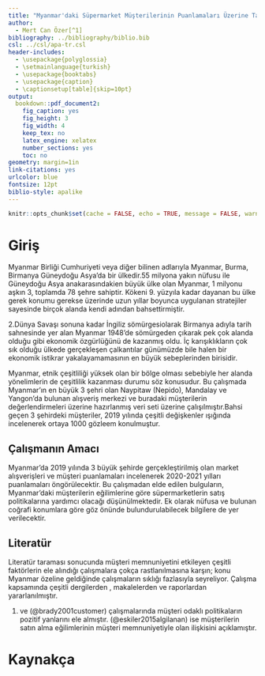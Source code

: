 ```yaml
---
title: "Myanmar'daki Süpermarket Müşterilerinin Puanlamaları Üzerine Tahmin"
author: 
  - Mert Can Özer[^1]
bibliography: ../bibliography/biblio.bib
csl: ../csl/apa-tr.csl
header-includes:
  - \usepackage{polyglossia}
  - \setmainlanguage{turkish}
  - \usepackage{booktabs}
  - \usepackage{caption} 
  - \captionsetup[table]{skip=10pt}
output:
  bookdown::pdf_document2:
    fig_caption: yes
    fig_height: 3
    fig_width: 4
    keep_tex: no
    latex_engine: xelatex
    number_sections: yes
    toc: no
geometry: margin=1in
link-citations: yes
urlcolor: blue
fontsize: 12pt
biblio-style: apalike
---
```

```r
knitr::opts_chunk$set(cache = FALSE, echo = TRUE, message = FALSE, warning = FALSE)
```

<!-- ======================================================================= -->
<!-- ============================== NOTLAR ================================= -->
<!-- ======================================================================= -->
[^1]:19080238

# Giriş
Myanmar Birliği Cumhuriyeti veya diğer bilinen adlarıyla Myanmar, Burma, Birmanya Güneydoğu Asya'da bir ülkedir.55 milyona yakın nüfusu ile Güneydoğu Asya anakarasındakien büyük ülke olan Myanmar, 1 milyonu aşkın 3, toplamda 78 şehre sahiptir. Kökeni 9. yüzyıla kadar dayanan bu ülke gerek konumu gerekse üzerinde uzun yıllar boyunca uygulanan stratejiler sayesinde birçok alanda kendi adından bahsettirmiştir. 

2.Dünya Savaşı sonuna kadar İngiliz sömürgesiolarak Birmanya adıyla tarih sahnesinde yer alan Myanmar 1948'de sömürgeden çıkarak pek çok alanda olduğu gibi ekonomik özgürlüğünü de kazanmış oldu. İç karışıklıkların çok sık olduğu ülkede gerçekleşen çalkantılar günümüzde bile halen bir ekonomik istikrar yakalayamamasının en büyük sebeplerinden birisidir.

Myanmar, etnik çeşitliliği yüksek olan bir bölge olması sebebiyle her alanda yönelimlerin de çeşitlilik kazanması durumu söz konusudur. Bu çalışmada Myanmar'ın en büyük 3 şehri olan Naypitaw (Nepido), Mandalay ve Yangon'da bulunan alışveriş merkezi ve buradaki müşterilerin değerlendirmeleri üzerine hazırlanmış veri seti üzerine çalışılmıştır.Bahsi geçen 3 şehirdeki müşteriler, 2019 yılında çeşitli değişkenler ışığında incelenerek ortaya 1000 gözleem konulmuştur.

## Çalışmanın Amacı
Myanmar'da 2019 yılında 3 büyük şehirde gerçekleştirilmiş olan market alışverişleri ve müşteri puanlamaları incelenerek 2020-2021 yılları puanlamaları öngörülecektir. Bu çalışmadan elde edilen bulguların, Myanmar'daki müşterilerin eğilimlerine göre süpermarketlerin satış politikalarına yardımcı olacağı düşünülmektedir. Ek olarak nüfusa ve bulunan coğrafi konumlara göre göz önünde bulundurulabilecek bilgilere de yer verilecektir.

## Literatür 
Literatür taraması sonucunda müşteri memnuniyetini etkileyen çeşitli faktörlerin ele alındığı çalışmalara çokça rastlanılmasına karşın; konu Myanmar özeline geldiğinde çalışmaların sıklığı fazlasıyla seyreliyor. Çalışma kapsamında çeşitli dergilerden , makalelerden ve raporlardan yararlanılmıştır.

(@appiah1998customer) ve (@brady2001customer) çalışmalarında müşteri odaklı politikaların pozitif yanlarını ele almıştır. (@eskiler2015algilanan) ise müşterilerin satın alma eğilimlerinin müşteri memnuniyetiyle olan ilişkisini açıklamıştır.

\newpage
# Kaynakça {#references}
<div id="refs"></div>

